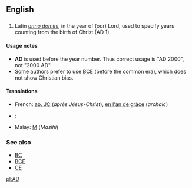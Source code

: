 ==English==
==={{initialism}}===

#Latin ''[[Anno Domini#Latin|anno domini]]'', in the year of (our) Lord, used to specify years counting from the birth of Christ (AD 1).

====Usage notes====
*'''AD''' is used before the year number.  Thus correct usage is "AD 2000", not "2000 AD".
*Some authors prefer to use [[BCE]] (before the common era), which does not show Christian bias.

====Translations====
*French: [[ap. JC]] (''après Jésus-Christ''), [[en l'an de grâce]] (''archaic'')
*{{ms}}:
*Malay: [[M]] (''Masihi'')

===See also===
*[[BC]]
*[[BCE]]
*[[CE]]

[[pl:AD]]